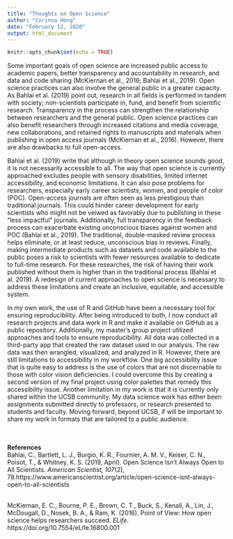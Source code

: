 ```yaml
---
title: "Thoughts on Open Science"
author: "Corinna Hong"
date: "February 12, 2020"
output: html_document
---
```


```r
knitr::opts_chunk$set(echo = TRUE)
```

Some important goals of open science are increased public access to academic papers, better transparency and accountability in research, and data and code sharing (McKiernan et al., 2016; Bahlai et al., 2019). Open science practices can also involve the general public in a greater capacity. As Bahlai et al. (2019) point out, research in all fields is performed in tandem with society; non-scientists participate in, fund, and benefit from scientific research. Transparency in the process can strengthen the relationship between researchers and the general public. Open science practices can also benefit researchers through increased citations and media coverage, new collaborations, and retained rights to manuscripts and materials when publishing in open access journals (McKiernan et al., 2016). However, there are also drawbacks to full open-access. 
</br>

Bahlai et al. (2019) write that although in theory open science sounds good, it is not necessarily accessible to all. The way that open science is currently approached excludes people with sensory disabilities, limited internet accessibility, and economic limitations. It can also pose problems for researchers, especially early career scientists, women, and people of color (POC). Open-access journals are often seen as less prestigious than traditional journals. This could hinder career development for  early scientists who might not be veiwed as favorably due to publishing in these “less impactful” journals. Additionally, full transparency in the feedback process can exacerbate existing unconscious biases against women and POC (Bahlai et al., 2019). The traditional, double-masked review process helps eliminate, or at least reduce, unconscious bias in reviews. Finally, making intermediate products such as datasets and code available to the public poses a risk to scientists with fewer resources available to dedicate to full-time research. For these researches, the risk of having their work published without them is higher than in the traditional process (Bahlai et al. 2019). A redesign of current approaches to open science is necessary to address these limitations and create an inclusive, equitable, and accessible system.
</br>

In my own work, the use of R and GitHub have been a necessary tool for ensuring reproducibility. After being introduced to both, I now conduct all research projects and data work in R and make it available on GitHub as a public repository. Additionally, my master’s group project utilized approaches and tools to ensure reproducibility. All data was collected in a third-party app that created the raw dataset used in our analysis. The raw data was then wrangled, visualized, and analyzed in R. However, there are still limitations to accessibility in my workflow. One big accessibility issue that is quite easy to address is the use of colors that are not discernable to those with color vision deficiencies. I could overcome this by creating a second version of my final project using color palettes that remedy this accessibility issue.  Another limitation in my work is that it is currently only shared within the UCSB community. My data science work has either been assignments submitted directly to professors, or research presented to students and faculty. Moving forward, beyond UCSB, if will be important to share my work in formats that are tailored to a public audience. 

</br>
</br>
**References**
</br>
Bahlai, C., Bartlett, L. J., Burgio, K. R., Fournier, A. M. V., Keiser, C. N., Poisot, T., & Whitney, K. S. (2019, April). Open Science Isn’t Always Open to All Scientists. *American Scientist, 107*(2), 78.https://www.americanscientist.org/article/open-science-isnt-always-open-to-all-scientists

</br>
McKiernan, E. C., Bourne, P. E., Brown, C. T., Buck, S., Kenall, A., Lin, J., McDougall, D., Nosek, B. A., & Ram, K. (2016). Point of View: How open science helps researchers succeed. *ELife*. https://doi.org/10.7554/eLife.16800.001
